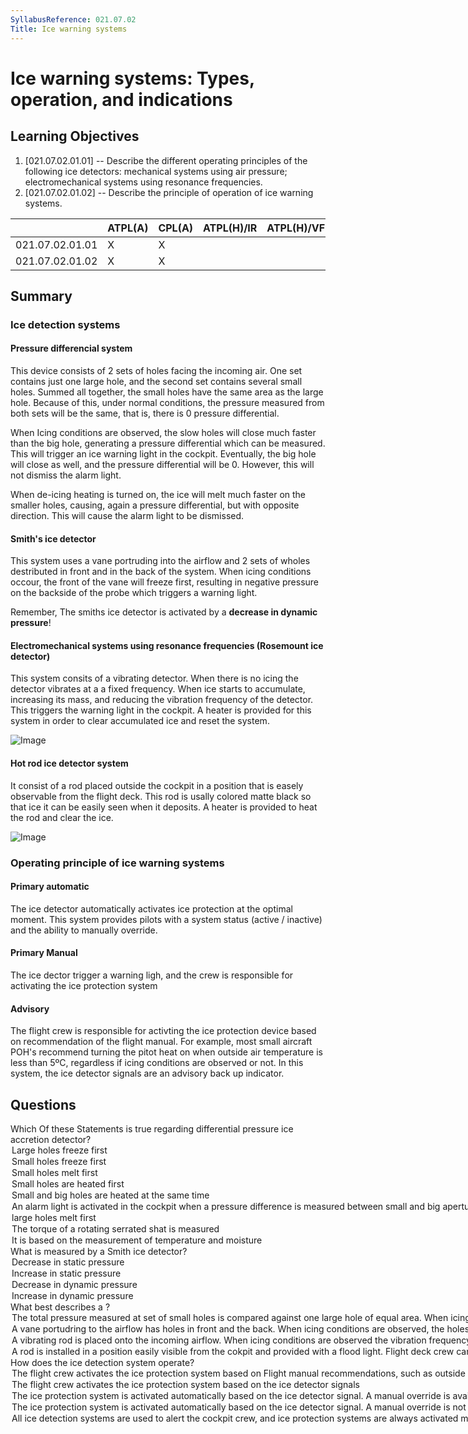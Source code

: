 ```yaml
---
SyllabusReference: 021.07.02
Title: Ice warning systems
---
```


# Ice warning systems: Types, operation, and indications

## Learning Objectives

1. [021.07.02.01.01] -- Describe the different operating principles of the
   following ice detectors: mechanical systems using air pressure;
   electromechanical systems using resonance frequencies.
2. [021.07.02.01.02] -- Describe the principle of operation of ice warning
   systems.

|                 | ATPL(A) | CPL(A) | ATPL(H)/IR | ATPL(H)/VFR | CPL(H) | IR  | CBIR(A) |
| --------------- | ------- | ------ | ---------- | ----------- | ------ | --- | ------- |
| 021.07.02.01.01 | X       | X      |            |             |        |     |         |
| 021.07.02.01.02 | X       | X      |            |             |        |     |         |

## Summary

### Ice detection systems

#### Pressure differencial system

This device consists of 2 sets of holes facing the incoming air. One set contains just one
large hole, and the second set contains several small holes. Summed all together, the small 
holes have the same area as the large hole. Because of this, under normal conditions, the 
pressure measured from both sets will be the same, that is, there is 0 pressure differential.

When Icing conditions are observed, the slow holes will close much faster than the big hole,
generating a pressure differential which can be measured. This will trigger an ice warning light
in the cockpit. Eventually, the big hole will close as well, and the pressure differential will
be 0. However, this will not dismiss the alarm light.

When de-icing heating is turned on, the ice will melt much faster on the smaller holes, causing,
again a pressure differential, but with opposite direction. This will cause the alarm light to be
dismissed.

#### Smith's ice detector

This system uses a vane portruding into the airflow and 2 sets of wholes  destributed in front and in 
the back of the system. When icing conditions occour, the front of the vane will freeze first, resulting
in negative pressure on the backside of the probe which triggers a warning light.

Remember, The smiths ice detector is activated by a **decrease in dynamic pressure**!

#### Electromechanical systems using resonance frequencies (Rosemount ice detector)

This system consits of a vibrating detector. When there is no icing the detector vibrates at a 
a fixed frequency. When ice starts to accumulate, increasing its mass, and reducing the vibration frequency 
of the detector. This triggers the warning light in the cockpit. A heater is provided for this system
in order to clear accumulated ice and reset the system. 

![Image](images/021.07.02.01-02.png)

#### Hot rod ice detector system

It consist of a rod placed outside the cockpit in a position that is easely observable from
the flight deck. This rod is usally colored matte black so that ice it can be easily seen when it
deposits. A heater is provided to heat the rod and clear the ice.

![Image](images/021.07.02.01-01.png)

### Operating principle of ice warning systems

#### Primary automatic

The ice detector automatically activates ice protection at the optimal moment. This system 
provides pilots with a system status (active / inactive) and the ability to manually override.

#### Primary Manual

The ice dector trigger a warning ligh, and the crew is responsible for activating the ice 
protection system

#### Advisory

The flight crew is responsible for activting the ice protection device based on recommendation
of the flight manual. For example, most small aircraft POH's recommend turning the pitot heat
on when outside air temperature is less than 5ºC, regardless if icing conditions are observed
or not. In this system, the ice detector signals are an advisory back up indicator.

## Questions

<Question variant="oneCorrect" id="gjpGbSOEfW" lo="021.07.02.01.01" explanation="#pressure-differential-system">
  <Text>
    Which Of these Statements is true regarding differential pressure ice accretion detector?
  </Text>
  <Option id="gjpGbSOEfW-1">
      Large holes freeze first
   </Option>
   <Option id="gjpGbSOEfW-1" correct>
      Small holes freeze first
   </Option>
    <Option id="gjpGbSOEfW-1" correct>
      Small holes melt first
   </Option>
       <Option id="gjpGbSOEfW-1">
      Small holes are heated first
   </Option>
    <Option id="gjpGbSOEfW-1">
      Small and big holes are heated at the same time
   </Option>
    <Option id="gjpGbSOEfW-1" correct>
      An alarm light is activated in the cockpit when a pressure difference is measured between small and big apertures
   </Option>
    <Option id="gjpGbSOEfW-1">
      large holes melt first
   </Option>
    <Option id="gjpGbSOEfW-1">
      The torque of a rotating serrated shat is measured
   </Option>
    <Option id="gjpGbSOEfW-1">
      It is based on the measurement of temperature and moisture
   </Option>
</Question>

<Question variant="oneCorrect" id="h99GybgwTg" lo="021.07.02.01.01" explanation="#smiths-ice-detector">
   <Text>What is measured by a Smith ice detector?</Text>
   <Option id="h99GybgwTg-1">Decrease in static pressure</Option>
   <Option id="h99GybgwTg-2">Increase in static pressure</Option>
   <Option id="h99GybgwTg-3" correct >Decrease in dynamic pressure</Option>
   <Option id="h99GybgwTg-4">Increase in dynamic pressure</Option>
</Question>

<Question variant="definition" id="jdDz5F9wY4" lo="021.07.02.01.01">
   <Text>What best describes a <Subject />?</Text>
   <Option id="jdDz5F9wY4-1" subject="Pressure differential system">The total pressure measured at set of small holes is compared against one large hole of equal area. When icing conditions are observed, a pressure differential between the 2 sets can be measured.</Option>
   <Option id="jdDz5F9wY4-2" subject="Smith ice detector">A vane portudring to the airflow has holes in front and the back. When icing conditions are observed, the holes in front of the vane become blocked resulting in a pressure deferencial which can be measured.</Option>
   <Option id="jdDz5F9wY4-3" subject="Rosemount ice detector">A vibrating rod is placed onto the incoming airflow. When icing conditions are observed the vibration frequency is reduced resulting in an alarm light in the cockpit</Option>
   <Option id="jdDz5F9wY4-4" subject="Hot rod ice detector">A rod is installed in a position easily visible from the cokpit and provided with a flood light. Flight deck crew can use it to visually observe the accumulation of ice.</Option>
</Question>

<Question variant="definition" id="hN28OqaBTO" lo="021.07.02.01.02" explanation="#ice-warning-systems">
   <Text>
     How does the <Subject /> ice detection system operate?
   </Text>
   <Option id="hN28OqaBTO-1" subject="advisory">
      The flight crew activates the ice protection system based on Flight manual recommendations, such as outside air temperature, and moisture. The ice detector signals serve as a backup indicator
   </Option>
   <Option id="hN28OqaBTO-2" subject="primary manual">
      The flight crew activates the ice protection system based on the ice detector signals
   </Option>
   <Option id="hN28OqaBTO-3" subject="primary automatic">
      The ice protection system is activated automatically based on the ice detector signal. A manual override is available to the cabin crew.
   </Option>
   <Option  id="hN28OqaBTO-4">
      The ice protection system is activated automatically based on the ice detector signal. A manual override is not possible
   </Option>
   <Option  id="hN28OqaBTO-5" subject="primary manual">
      All ice detection systems are used to alert the cockpit crew, and ice protection systems are always activated manually.
   </Option>
</Question>